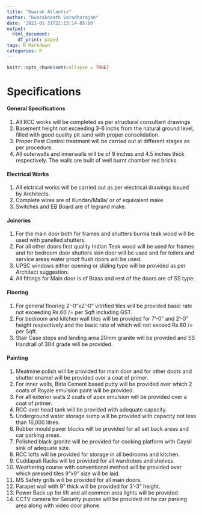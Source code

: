 ```yaml
---
title: "Dwarak Atlantis"
author: "Dwaraknaath Varadharajan"
date: '2021-01-31T21:13:14-05:00'
output:
  html_document:
    df_print: paged
tags: R Markdown
categories: R
---
```


```r
knitr::opts_chunk$set(collapse = TRUE)
```

# Specifications

#### General Specifications
1. All RCC works will be completed as per structural consultant drawings
2. Basement height not exceeding 3-6 inchs from the natural ground level, filled with good quality pit sand with proper consolidation.
3. Proper Pest Control treatment will be carried out at different stages as per procedure.
4. All outerwalls and innerwalls will be of 9 inches and 4.5 inches thick  respectively. The walls are built of well burnt chamber red bricks.

#### Electrical Works
1. All elctrical works will be carried out as per electrical drawings issued by Architects. 
2. Complete wires are of Kundan/Malla/ or of equivalent make.
3. Switches and EB Board are of legrand make.

#### Joineries
1. For the main door both for frames and shutters burma teak wood will be used with panelled shutters.
2. For all other doors first quality Indian Teak wood will be used for frames and for bedroom door shutters skin door will be used and for toilers and service areas water proof flush doors will be used.
3. UPSC windows either opening or sliding type will be provided as per Architect suggestion.
4. All fittings for Main door is of Brass and rest of the doors are of SS type.

#### Flooring
1. For general flooring 2'-0"x2'-0" vitrified tiles will be provided basic rate not exceeding Rs.60 /= per Sqft including GST.
2. For bedroom and kitchen wall tiles will be provided for 7'-0" and 2'-0" height respectively and the basic rate of which will not exceed Rs.60 /= per Sqft.
3. Stair Case steps and landing area 20mm granite will be provided and SS Handrail of 304 grade will be provided.

#### Painting
1. Mealmine polish will be provided for main door and for other doots and shutter enamel will be provided over a coat of primer.
2. For inner walls, Birla Cement based putty will be provided over which 2 coats of Royale emulsion paint will be provided.
3. For all exterior walls 2 coats of apex emulsion will be provided over a coat of primer.
4. RCC over head tank will be provided with adequate capacity.
5. Underground water storage sump will be provided with capacity not less than 16,000 litres. 
6. Rubber mould paver blocks will be provided for all set back areas and car parking areas.
7. Polished black granite will be provided for cooking platform with Caysil sink of adequate size.
8. RCC lofts will be provided for storage in all bedrooms and kitchen.
9. Cuddapati Racks will be provided for all wardrobes and shelves.
10. Weathering course with conventional method will be provided over which pressed tiles 9"x9" size will be laid.
11. MS Safety grills will be provided for all main doors.
12. Parapet wall with 9" thick will be provided for 3'-3" height.
13. Power Back up for lift and all common area lights will be provided.
14. CCTV camera for Security pupose will be provided int he car parking area along with video door phone.

 